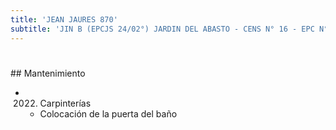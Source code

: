 ```yaml
---
title: 'JEAN JAURES 870'
subtitle: 'JIN B (EPCJS 24/02°) JARDIN DEL ABASTO - CENS N° 16 - EPC N° 24 PROVINCIA DE CATAMARCA - ESEA  DANZA MASTRAZZI  DNZA  JUVIL N° 07'
---
```


#


 ## Mantenimiento

*  (2022) Carpinterías 
    + Colocación de la puerta del baño



